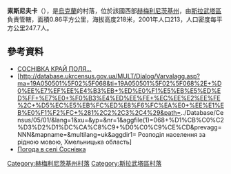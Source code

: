 {{coord|50|26|24|N|26|58|7|E|scale:100000|display=title}}

'''索斯尼夫卡'''（{{lang-uk|Соснівка}}），是[[烏克蘭|烏克蘭]]的村落，位於該國西部[[赫梅利尼茨基州|赫梅利尼茨基州]]，由[[斯拉武塔區|斯拉武塔區]]負責管轄，面積0.86平方公里，海拔高度218米，2001年人口213，人口密度每平方公里247.7人。

==參考資料==
* [https://web.archive.org/web/20160304185624/http://slavuta.info/index.php?page_add=page_stattya&year=2011&month=09&key=1315492042&nameph1=1.jpg&nameph2=2.jpg&nameph3=3.jpg  СОСНІВКА КРАЙ ПОЛЯ…]
*[http://database.ukrcensus.gov.ua/MULT/Dialog/Varvalagg.asp?ma=19A050501%5F02%5F068&ti=19A050501%5F02%5F068%2E+%D0%EE%E7%EF%EE%E4%B3%EB+%ED%E0%F1%E5%EB%E5%ED%ED%FF+%E7%E0+%F0%B3%E4%ED%EE%FE+%EC%EE%E2%EE%FE%2C+%D5%EC%E5%EB%FC%ED%E8%F6%FC%EA%E0+%EE%E1%EB%E0%F1%F2%FC+%281%2C2%2C3%2C4%29&path=../Database/Census/05/01/&lang=1&xu=&yp=&nr=1&aggfile(1)=068+%D1%CB%C0%C2%D3%D2%D1%DC%CA%C8%C9+%D0%C0%C9%CE%CD&prevagg=NNN&mapname=&multilang=uk&aggdir1= Розподіл населення за рідною мовою, Хмельницька область]
* [http://weather.in.ua/ua/hmel'nickaja/24592 Погода в селі Соснівка]

{{DEFAULTSORT:Соснівка}}
[[Category:赫梅利尼茨基州村落|Category:赫梅利尼茨基州村落]]
[[Category:斯拉武塔區村落|Category:斯拉武塔區村落]]


{{Khmelnytskyi-geo-stub}}